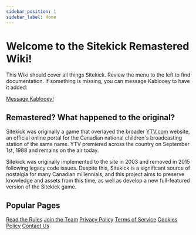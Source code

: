 ```yaml
---
sidebar_position: 1
sidebar_label: Home
---
```


# Welcome to the Sitekick Remastered Wiki!

This Wiki should cover all things Sitekick.  Review the menu to the left to find documentation.  If something is missing, you can message Kablooey to have it added:

<a class="button" href="https://discordapp.com/channels/@me/653394550580183050">Message Kablooey!</a>

## Remastered? What happened to the original?

Sitekick was originally a game that overlayed the broader [YTV.com](/Home/YTV/) website, an official online portal for the Canadian national children's broadcasting station of the same name. YTV premiered across the country on September 1st, 1988 and remains on the air today.

Sitekick was originally implemented to the site in 2003 and removed in 2015 following legacy code issues. Despite this, Sitekick is a significant source of nostalgia for many Canadian millennials, and this project aims to preserve knowledge and assets from this time, as well as develop a new full-featured version of the Sitekick game.

## Popular Pages
<div class="grid">
  <a href="/docs/rules" class="card">Read the Rules</a>
  <a href="/docs/development/join_the_team/" class="card">Join the Team</a>
  <a href="/legal/privacy-policy/" class="card">Privacy Policy</a>
  <a href="/legal/terms-of-service/" class="card">Terms of Service</a>
  <a href="/legal/cookies/" class="card">Cookies Policy</a>
  <a href="/legal/contact_us/" class="card">Contact Us</a>
</div>